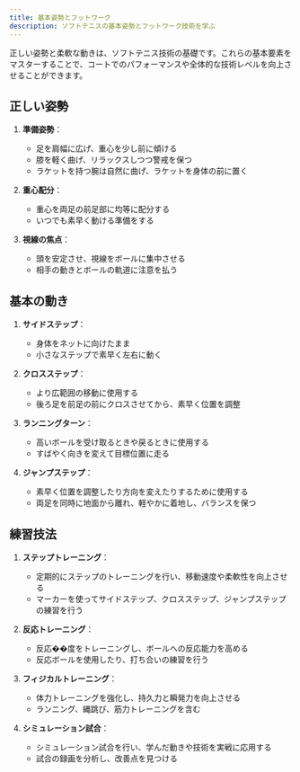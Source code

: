 ```yaml
---
title: 基本姿勢とフットワーク
description: ソフトテニスの基本姿勢とフットワーク技術を学ぶ
---
```


正しい姿勢と柔軟な動きは、ソフトテニス技術の基礎です。これらの基本要素をマスターすることで、コートでのパフォーマンスや全体的な技術レベルを向上させることができます。

## 正しい姿勢

1. **準備姿勢**：
   - 足を肩幅に広げ、重心を少し前に傾ける
   - 膝を軽く曲げ、リラックスしつつ警戒を保つ
   - ラケットを持つ腕は自然に曲げ、ラケットを身体の前に置く

2. **重心配分**：
   - 重心を両足の前足部に均等に配分する
   - いつでも素早く動ける準備をする

3. **視線の焦点**：
   - 頭を安定させ、視線をボールに集中させる
   - 相手の動きとボールの軌道に注意を払う

## 基本の動き

1. **サイドステップ**：
   - 身体をネットに向けたまま
   - 小さなステップで素早く左右に動く

2. **クロスステップ**：
   - より広範囲の移動に使用する
   - 後ろ足を前足の前にクロスさせてから、素早く位置を調整

3. **ランニングターン**：
   - 高いボールを受け取るときや戻るときに使用する
   - すばやく向きを変えて目標位置に走る

4. **ジャンプステップ**：
   - 素早く位置を調整したり方向を変えたりするために使用する
   - 両足を同時に地面から離れ、軽やかに着地し、バランスを保つ

## 練習技法

1. **ステップトレーニング**：
   - 定期的にステップのトレーニングを行い、移動速度や柔軟性を向上させる
   - マーカーを使ってサイドステップ、クロスステップ、ジャンプステップの練習を行う

2. **反応トレーニング**：
   - 反応��度をトレーニングし、ボールへの反応能力を高める
   - 反応ボールを使用したり、打ち合いの練習を行う

3. **フィジカルトレーニング**：
   - 体力トレーニングを強化し、持久力と瞬発力を向上させる
   - ランニング、縄跳び、筋力トレーニングを含む

4. **シミュレーション試合**：
   - シミュレーション試合を行い、学んだ動きや技術を実戦に応用する
   - 試合の録画を分析し、改善点を見つける